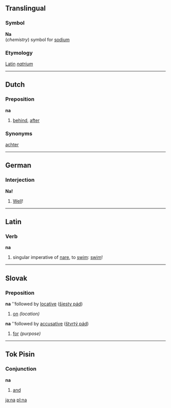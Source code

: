 ==Translingual==
===Symbol===
'''Na'''<br>(''chemistry'') symbol for [[sodium]]

===Etymology===
[[Latin]] ''[[natrium]]''

----
==Dutch==
===Preposition===
'''na'''

#[[behind]], [[after]]

===Synonyms===
[[achter]]

----
==German==
===Interjection===
'''Na!'''
# [[Well]]!
----
==Latin==
===Verb===
'''na'''

#singular imperative of [[nare]], to [[swim]]: [[swim]]!
----
== Slovak ==
===Preposition===
'''na''' ''followed by [[locative]] ([[šiesty pád]])
# [[on]] ''(location)''
'''na''' ''followed by [[accusative]] ([[štvrtý pád]])
# [[for]] ''(purpose)''

----
==Tok Pisin==
===Conjunction===
'''na'''
# [[and]]
[[ja:na]]
[[pl:na]]